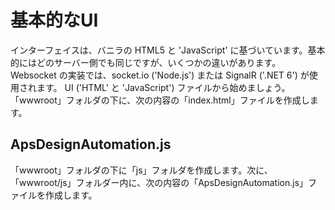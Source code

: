 
# 基本的なUI

インターフェイスは、バニラの HTML5 と 'JavaScript' に基づいています。基本的にはどのサーバー側でも同じですが、いくつかの違いがあります。 Websocket の実装では、socket.io ('Node.js') または SignalR ('.NET 6') が使用されます。
UI ('HTML' と 'JavaScript') ファイルから始めましょう。「wwwroot」フォルダの下に、次の内容の「index.html」ファイルを作成します。

<EnvTabs
  NodeJsVsCode={IndexHtmlForNode}
  DotNetVsCode={IndexHtmlForNET}
  DotNetVs2022={IndexHtmlForNET}
/>

## ApsDesignAutomation.js

「wwwroot」フォルダの下に「js」フォルダを作成します。次に、「wwwroot/js」フォルダー内に、次の内容の「ApsDesignAutomation.js」ファイルを作成します。

<EnvTabs
  NodeJsVsCode={DAJSForNode}
  DotNetVsCode={DAJSForNET}
  DotNetVs2022={DAJSForNET}
/>

